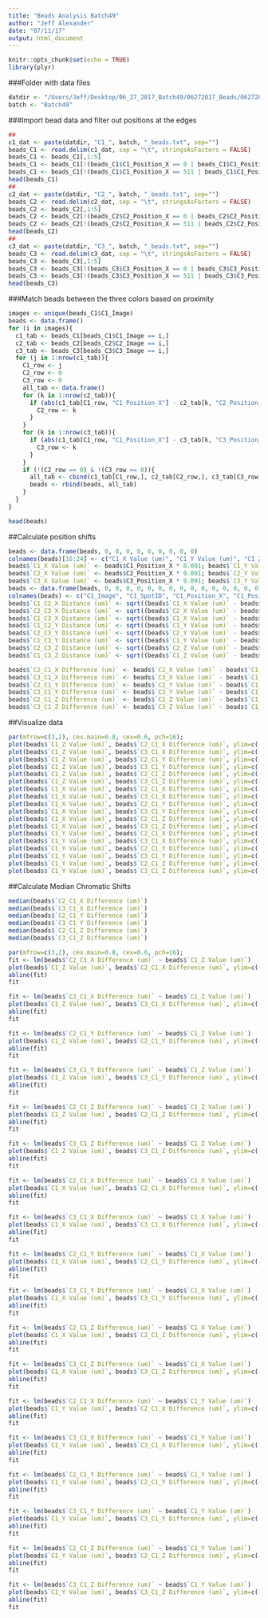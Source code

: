 ```yaml
---
title: "Beads Analysis Batch49"
author: "Jeff Alexander"
date: "07/11/17"
output: html_document
---
```


```r
knitr::opts_chunk$set(echo = TRUE)
library(plyr)
```

###Folder with data files
```r
datdir <- "/Users/Jeff/Desktop/06_27_2017_Batch49/06272017_Beads/06272017_Tetrabeads_1/"
batch <- "Batch49"
```

###Import bead data and filter out positions at the edges
```r
##
c1_dat <- paste(datdir, "C1_", batch, "_beads.txt", sep="")
beads_C1 <- read.delim(c1_dat, sep = "\t", stringsAsFactors = FALSE)
beads_C1 <- beads_C1[,1:5]
beads_C1 <- beads_C1[!(beads_C1$C1_Position_X == 0 | beads_C1$C1_Position_Y == 0 | beads_C1$C1_Position_Z == 0),]
beads_C1 <- beads_C1[!(beads_C1$C1_Position_X == 511 | beads_C1$C1_Position_Y == 511 | beads_C1$C1_Position_Z == 30),]
head(beads_C1)
##
c2_dat <- paste(datdir, "C2_", batch, "_beads.txt", sep="")
beads_C2 <- read.delim(c2_dat, sep = "\t", stringsAsFactors = FALSE)
beads_C2 <- beads_C2[,1:5]
beads_C2 <- beads_C2[!(beads_C2$C2_Position_X == 0 | beads_C2$C2_Position_Y == 0 | beads_C2$C2_Position_Z == 0),]
beads_C2 <- beads_C2[!(beads_C2$C2_Position_X == 511 | beads_C2$C2_Position_Y == 511 | beads_C2$C2_Position_Z == 30),]
head(beads_C2)
##
c3_dat <- paste(datdir, "C3_", batch, "_beads.txt", sep="")
beads_C3 <- read.delim(c3_dat, sep = "\t", stringsAsFactors = FALSE)
beads_C3 <- beads_C3[,1:5]
beads_C3 <- beads_C3[!(beads_C3$C3_Position_X == 0 | beads_C3$C3_Position_Y == 0 | beads_C3$C3_Position_Z == 0),]
beads_C3 <- beads_C3[!(beads_C3$C3_Position_X == 511 | beads_C3$C3_Position_Y == 511 | beads_C3$C3_Position_Z == 30),]
head(beads_C3)
```

###Match beads between the three colors based on proximity
```r
images <- unique(beads_C1$C1_Image)
beads <- data.frame()
for (i in images){
  c1_tab <- beads_C1[beads_C1$C1_Image == i,]
  c2_tab <- beads_C2[beads_C2$C2_Image == i,]
  c3_tab <- beads_C3[beads_C3$C3_Image == i,]
  for (j in 1:nrow(c1_tab)){
    C1_row <- j
    C2_row <- 0
    C3_row <- 0
    all_tab <- data.frame()
    for (k in 1:nrow(c2_tab)){
      if (abs(c1_tab[C1_row, "C1_Position_X"] - c2_tab[k, "C2_Position_X"]) < 1.0 & abs(c1_tab[C1_row, "C1_Position_Y"] - c2_tab[k, "C2_Position_Y"]) < 1.0 & abs(c1_tab[C1_row, "C1_Position_Z"] - c2_tab[k, "C2_Position_Z"]) < 1.0){
        C2_row <- k
      }
    }  
    for (k in 1:nrow(c3_tab)){
      if (abs(c1_tab[C1_row, "C1_Position_X"] - c3_tab[k, "C3_Position_X"]) < 1.0 & abs(c1_tab[C1_row, "C1_Position_Y"] - c3_tab[k, "C3_Position_Y"]) < 1.0 & abs(c1_tab[C1_row, "C1_Position_Z"] - c3_tab[k, "C3_Position_Z"]) < 1.0){
        C3_row <- k
      }
    }
    if (!(C2_row == 0) & !(C3_row == 0)){
      all_tab <- cbind(c1_tab[C1_row,], c2_tab[C2_row,], c3_tab[C3_row,])
      beads <- rbind(beads, all_tab)
    }
  }
}

head(beads)
```


##Calculate position shifts
```r
beads <- data.frame(beads, 0, 0, 0, 0, 0, 0, 0, 0, 0)
colnames(beads)[16:24] <- c("C1_X Value (um)", "C1_Y Value (um)", "C1_Z Value (um)", "C2_X Value (um)", "C2_Y Value (um)", "C2_Z Value (um)", "C3_X Value (um)", "C3_Y Value (um)", "C3_Z Value (um)")
beads$`C1_X Value (um)` <- beads$C1_Position_X * 0.091; beads$`C1_Y Value (um)` <- beads$C1_Position_Y * 0.091; beads$`C1_Z Value (um)` <- beads$C1_Position_Z * 0.3;
beads$`C2_X Value (um)` <- beads$C2_Position_X * 0.091; beads$`C2_Y Value (um)` <- beads$C2_Position_Y * 0.091; beads$`C2_Z Value (um)` <- beads$C2_Position_Z * 0.3;
beads$`C3_X Value (um)` <- beads$C3_Position_X * 0.091; beads$`C3_Y Value (um)` <- beads$C3_Position_Y * 0.091; beads$`C3_Z Value (um)` <- beads$C3_Position_Z * 0.3;
beads <- data.frame(beads, 0, 0, 0, 0, 0, 0, 0, 0, 0, 0, 0, 0, 0, 0, 0)
colnames(beads) <- c("C1_Image", "C1_SpotID", "C1_Position_X", "C1_Position_Y", "C1_Position_Z", "C2_Image", "C2_SpotID", "C2_Position_X", "C2_Position_Y", "C2_Position_Z", "C3_Image", "C3_SpotID", "C3_Position_X", "C3_Position_Y", "C3_Position_Z", "C1_X Value (um)", "C1_Y Value (um)", "C1_Z Value (um)", "C2_X Value (um)", "C2_Y Value (um)", "C2_Z Value (um)", "C3_X Value (um)", "C3_Y Value (um)", "C3_Z Value (um)", "C1_C2_X Distance (um)", "C2_C3_X Distance (um)", "C1_C3_X Distance (um)", "C1_C2_Y Distance (um)", "C2_C3_Y Distance (um)", "C1_C3_Y Distance (um)", "C1_C2_Z Distance (um)", "C2_C3_Z Distance (um)", "C1_C3_Z Distance (um)", "C2_C1_X Difference (um)", "C3_C1_X Difference (um)", "C2_C1_Y Difference (um)", "C3_C1_Y Difference (um)", "C2_C1_Z Difference (um)", "C3_C1_Z Difference (um)")
beads$`C1_C2_X Distance (um)` <- sqrt((beads$`C1_X Value (um)` - beads$`C2_X Value (um)`)^2)
beads$`C2_C3_X Distance (um)` <- sqrt((beads$`C2_X Value (um)` - beads$`C3_X Value (um)`)^2)
beads$`C1_C3_X Distance (um)` <- sqrt((beads$`C1_X Value (um)` - beads$`C3_X Value (um)`)^2)
beads$`C1_C2_Y Distance (um)` <- sqrt((beads$`C1_Y Value (um)` - beads$`C2_Y Value (um)`)^2)
beads$`C2_C3_Y Distance (um)` <- sqrt((beads$`C2_Y Value (um)` - beads$`C3_Y Value (um)`)^2)
beads$`C1_C3_Y Distance (um)` <- sqrt((beads$`C1_Y Value (um)` - beads$`C2_Y Value (um)`)^2)
beads$`C2_C3_Z Distance (um)` <- sqrt((beads$`C2_Z Value (um)` - beads$`C3_Z Value (um)`)^2)
beads$`C1_C3_Z Distance (um)` <- sqrt((beads$`C1_Z Value (um)` - beads$`C3_Z Value (um)`)^2)

beads$`C2_C1_X Difference (um)` <- beads$`C2_X Value (um)` - beads$`C1_X Value (um)`;
beads$`C3_C1_X Difference (um)` <- beads$`C3_X Value (um)` - beads$`C1_X Value (um)`;
beads$`C2_C1_Y Difference (um)` <- beads$`C2_Y Value (um)` - beads$`C1_Y Value (um)`;
beads$`C3_C1_Y Difference (um)` <- beads$`C3_Y Value (um)` - beads$`C1_Y Value (um)`;
beads$`C2_C1_Z Difference (um)` <- beads$`C2_Z Value (um)` - beads$`C1_Z Value (um)`;
beads$`C3_C1_Z Difference (um)` <- beads$`C3_Z Value (um)` - beads$`C1_Z Value (um)`;
```


##Visualize data
```r
par(mfrow=c(3,2), cex.main=0.8, cex=0.6, pch=16);
plot(beads$`C1_Z Value (um)`, beads$`C2_C1_X Difference (um)`, ylim=c(-0.1, 0.1), xlab="Z Position", ylab="C2C1X Shift")
plot(beads$`C1_Z Value (um)`, beads$`C3_C1_X Difference (um)`, ylim=c(-0.1, 0.1), xlab="Z Position", ylab="C3C1X Shift")
plot(beads$`C1_Z Value (um)`, beads$`C2_C1_Y Difference (um)`, ylim=c(-0.1, 0.1), xlab="Z Position", ylab="C2C1Y Shift")
plot(beads$`C1_Z Value (um)`, beads$`C3_C1_Y Difference (um)`, ylim=c(-0.1, 0.1), xlab="Z Position", ylab="C3C1Y Shift")
plot(beads$`C1_Z Value (um)`, beads$`C2_C1_Z Difference (um)`, ylim=c(-0.3, 0.3), xlab="Z Position", ylab="C2C1Z Shift")
plot(beads$`C1_Z Value (um)`, beads$`C3_C1_Z Difference (um)`, ylim=c(-0.3, 0.3), xlab="Z Position", ylab="C3C1Z Shift")
plot(beads$`C1_X Value (um)`, beads$`C2_C1_X Difference (um)`, ylim=c(-0.1, 0.1), xlab="X Position", ylab="C2C1X Shift")
plot(beads$`C1_X Value (um)`, beads$`C3_C1_X Difference (um)`, ylim=c(-0.1, 0.1), xlab="X Position", ylab="C3C1X Shift")
plot(beads$`C1_X Value (um)`, beads$`C2_C1_Y Difference (um)`, ylim=c(-0.1, 0.1), xlab="X Position", ylab="C2C1Y Shift")
plot(beads$`C1_X Value (um)`, beads$`C3_C1_Y Difference (um)`, ylim=c(-0.1, 0.1), xlab="X Position", ylab="C3C1Y Shift")
plot(beads$`C1_X Value (um)`, beads$`C2_C1_Z Difference (um)`, ylim=c(-0.3, 0.3), xlab="X Position", ylab="C2C1Z Shift")
plot(beads$`C1_X Value (um)`, beads$`C3_C1_Z Difference (um)`, ylim=c(-0.3, 0.3), xlab="X Position", ylab="C3C1Z Shift")
plot(beads$`C1_Y Value (um)`, beads$`C2_C1_X Difference (um)`, ylim=c(-0.1, 0.1), xlab="Y Position", ylab="C2C1X Shift")
plot(beads$`C1_Y Value (um)`, beads$`C3_C1_X Difference (um)`, ylim=c(-0.1, 0.1), xlab="Y Position", ylab="C3C1X Shift")
plot(beads$`C1_Y Value (um)`, beads$`C2_C1_Y Difference (um)`, ylim=c(-0.1, 0.1), xlab="Y Position", ylab="C2C1Y Shift")
plot(beads$`C1_Y Value (um)`, beads$`C3_C1_Y Difference (um)`, ylim=c(-0.1, 0.1), xlab="Y Position", ylab="C3C1Y Shift")
plot(beads$`C1_Y Value (um)`, beads$`C2_C1_Z Difference (um)`, ylim=c(-0.3, 0.3), xlab="Y Position", ylab="C2C1Z Shift")
plot(beads$`C1_Y Value (um)`, beads$`C3_C1_Z Difference (um)`, ylim=c(-0.3, 0.3), xlab="Y Position", ylab="C3C1Z Shift");
```

##Calculate Median Chromatic Shifts
```r
median(beads$`C2_C1_X Difference (um)`)
median(beads$`C3_C1_X Difference (um)`)
median(beads$`C2_C1_Y Difference (um)`)
median(beads$`C3_C1_Y Difference (um)`)
median(beads$`C2_C1_Z Difference (um)`)
median(beads$`C3_C1_Z Difference (um)`)
```
```r
par(mfrow=c(3,2), cex.main=0.8, cex=0.6, pch=16);
fit <- lm(beads$`C2_C1_X Difference (um)` ~ beads$`C1_Z Value (um)`)
plot(beads$`C1_Z Value (um)`, beads$`C2_C1_X Difference (um)`, ylim=c(-0.1, 0.1), xlab="Z Position", ylab="C2C1X Shift")
abline(fit)
fit

fit <- lm(beads$`C3_C1_X Difference (um)` ~ beads$`C1_Z Value (um)`)
plot(beads$`C1_Z Value (um)`, beads$`C3_C1_X Difference (um)`, ylim=c(-0.1, 0.1), xlab="Z Position", ylab="C3C1X Shift")
abline(fit)
fit

fit <- lm(beads$`C2_C1_Y Difference (um)` ~ beads$`C1_Z Value (um)`)
plot(beads$`C1_Z Value (um)`, beads$`C2_C1_Y Difference (um)`, ylim=c(-0.1, 0.1), xlab="Z Position", ylab="C2C1Y Shift")
abline(fit)
fit

fit <- lm(beads$`C3_C1_Y Difference (um)` ~ beads$`C1_Z Value (um)`)
plot(beads$`C1_Z Value (um)`, beads$`C3_C1_Y Difference (um)`, ylim=c(-0.1, 0.1), xlab="Z Position", ylab="C3C1Y Shift")
abline(fit)
fit

fit <- lm(beads$`C2_C1_Z Difference (um)` ~ beads$`C1_Z Value (um)`)
plot(beads$`C1_Z Value (um)`, beads$`C2_C1_Z Difference (um)`, ylim=c(-0.3, 0.3), xlab="Z Position", ylab="C2C1Z Shift")
abline(fit)
fit

fit <- lm(beads$`C3_C1_Z Difference (um)` ~ beads$`C1_Z Value (um)`)
plot(beads$`C1_Z Value (um)`, beads$`C3_C1_Z Difference (um)`, ylim=c(-0.3, 0.3), xlab="Z Position", ylab="C3C1Z Shift")
abline(fit)
fit

fit <- lm(beads$`C2_C1_X Difference (um)` ~ beads$`C1_X Value (um)`)
plot(beads$`C1_X Value (um)`, beads$`C2_C1_X Difference (um)`, ylim=c(-0.1, 0.1), xlab="X Position", ylab="C2C1X Shift")
abline(fit)
fit

fit <- lm(beads$`C3_C1_X Difference (um)` ~ beads$`C1_X Value (um)`)
plot(beads$`C1_X Value (um)`, beads$`C3_C1_X Difference (um)`, ylim=c(-0.1, 0.1), xlab="X Position", ylab="C3C1X Shift")
abline(fit)
fit

fit <- lm(beads$`C2_C1_Y Difference (um)` ~ beads$`C1_X Value (um)`)
plot(beads$`C1_X Value (um)`, beads$`C2_C1_Y Difference (um)`, ylim=c(-0.1, 0.1), xlab="X Position", ylab="C2C1Y Shift")
abline(fit)
fit

fit <- lm(beads$`C3_C1_Y Difference (um)` ~ beads$`C1_X Value (um)`)
plot(beads$`C1_X Value (um)`, beads$`C3_C1_Y Difference (um)`, ylim=c(-0.1, 0.1), xlab="X Position", ylab="C3C1Y Shift")
abline(fit)
fit

fit <- lm(beads$`C2_C1_Z Difference (um)` ~ beads$`C1_X Value (um)`)
plot(beads$`C1_X Value (um)`, beads$`C2_C1_Z Difference (um)`, ylim=c(-0.3, 0.3), xlab="X Position", ylab="C2C1Z Shift")
abline(fit)
fit

fit <- lm(beads$`C3_C1_Z Difference (um)` ~ beads$`C1_X Value (um)`)
plot(beads$`C1_X Value (um)`, beads$`C3_C1_Z Difference (um)`, ylim=c(-0.3, 0.3), xlab="X Position", ylab="C3C1Z Shift")
abline(fit)
fit

fit <- lm(beads$`C2_C1_X Difference (um)` ~ beads$`C1_Y Value (um)`)
plot(beads$`C1_Y Value (um)`, beads$`C2_C1_X Difference (um)`, ylim=c(-0.1, 0.1), xlab="Y Position", ylab="C2C1X Shift")
abline(fit)
fit

fit <- lm(beads$`C3_C1_X Difference (um)` ~ beads$`C1_Y Value (um)`)
plot(beads$`C1_Y Value (um)`, beads$`C3_C1_X Difference (um)`, ylim=c(-0.1, 0.1), xlab="Y Position", ylab="C3C1X Shift")
abline(fit)
fit

fit <- lm(beads$`C2_C1_Y Difference (um)` ~ beads$`C1_Y Value (um)`)
plot(beads$`C1_Y Value (um)`, beads$`C2_C1_Y Difference (um)`, ylim=c(-0.1, 0.1), xlab="Y Position", ylab="C2C1Y Shift")
abline(fit)
fit

fit <- lm(beads$`C3_C1_Y Difference (um)` ~ beads$`C1_Y Value (um)`)
plot(beads$`C1_Y Value (um)`, beads$`C3_C1_Y Difference (um)`, ylim=c(-0.1, 0.1), xlab="Y Position", ylab="C3C1Y Shift")
abline(fit)
fit

fit <- lm(beads$`C2_C1_Z Difference (um)` ~ beads$`C1_Y Value (um)`)
plot(beads$`C1_Y Value (um)`, beads$`C2_C1_Z Difference (um)`, ylim=c(-0.3, 0.3), xlab="Y Position", ylab="C2C1Z Shift")
abline(fit)
fit

fit <- lm(beads$`C3_C1_Z Difference (um)` ~ beads$`C1_Y Value (um)`)
plot(beads$`C1_Y Value (um)`, beads$`C3_C1_Z Difference (um)`, ylim=c(-0.3, 0.3), xlab="Y Position", ylab="C3C1Z Shift");
abline(fit)
fit

```
